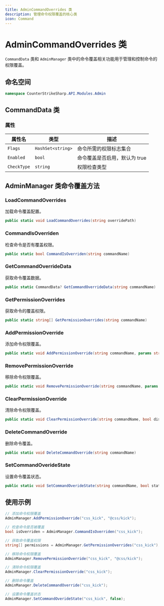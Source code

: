 ```yaml
---
title: AdminCommandOverrides 类
description: 管理命令权限覆盖的核心类
icon: Command
---
```


# AdminCommandOverrides 类

`CommandData` 类和 `AdminManager` 类中的命令覆盖相关功能用于管理和控制命令的权限覆盖。

## 命名空间

```csharp
namespace CounterStrikeSharp.API.Modules.Admin
```

## CommandData 类

### 属性

| 属性名 | 类型 | 描述 |
|--------|------|------|
| `Flags` | `HashSet<string>` | 命令所需的权限标志集合 |
| `Enabled` | `bool` | 命令覆盖是否启用，默认为 true |
| `CheckType` | `string` | 权限检查类型 |

## AdminManager 类命令覆盖方法

### LoadCommandOverrides

加载命令覆盖配置。

```csharp
public static void LoadCommandOverrides(string overridePath)
```

### CommandIsOverriden

检查命令是否有覆盖权限。

```csharp
public static bool CommandIsOverriden(string commandName)
```

### GetCommandOverrideData

获取命令覆盖数据。

```csharp
public static CommandData? GetCommandOverrideData(string commandName)
```

### GetPermissionOverrides

获取命令的覆盖权限。

```csharp
public static string[] GetPermissionOverrides(string commandName)
```

### AddPermissionOverride

添加命令权限覆盖。

```csharp
public static void AddPermissionOverride(string commandName, params string[] permissions)
```

### RemovePermissionOverride

移除命令权限覆盖。

```csharp
public static void RemovePermissionOverride(string commandName, params string[] permissions)
```

### ClearPermissionOverride

清除命令权限覆盖。

```csharp
public static void ClearPermissionOverride(string commandName, bool disable = true)
```

### DeleteCommandOverride

删除命令覆盖。

```csharp
public static void DeleteCommandOverride(string commandName)
```

### SetCommandOverideState

设置命令覆盖状态。

```csharp
public static void SetCommandOverideState(string commandName, bool state)
```

## 使用示例

```csharp
// 添加命令权限覆盖
AdminManager.AddPermissionOverride("css_kick", "@css/kick");

// 检查命令是否被覆盖
bool isOverriden = AdminManager.CommandIsOverriden("css_kick");

// 获取命令覆盖权限
string[] permissions = AdminManager.GetPermissionOverrides("css_kick");

// 移除命令权限覆盖
AdminManager.RemovePermissionOverride("css_kick", "@css/kick");

// 清除命令权限覆盖
AdminManager.ClearPermissionOverride("css_kick");

// 删除命令覆盖
AdminManager.DeleteCommandOverride("css_kick");

// 设置命令覆盖状态
AdminManager.SetCommandOverideState("css_kick", false);
```